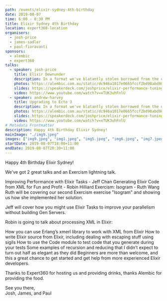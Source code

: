 ```yaml
---
path: /events/elixir-sydney-4th-birthday
date: 2019-08-07
time: 6:00 - 8:30 PM
title: Elixir Sydney 4th Birthday
location: expert360-location
organisers:
  - josh-price
  - james-sadler
  - paul-fioravanti
sponsors:
  - alembic
  - expert360
talks:
  - speaker: josh-price
    title: Elixir Downunder
    description: In a format we've blatantly stolen borrowed from the end of year Cocoaheads trivia festival, we'll be throwing random questions at you which will stretch your noodles and maybe even teach you some interesting facts about Elixir or Erlang. Or maybe just programming in general.
    photos: https://alembic.com.au/static/dc946a1017e0665fccf2bd98abd98a67/c9121/elixir-sydney-july.jpg
    slides: https://speakerdeck.com/joshprice/elixir-performance-tuning
    video: https://www.youtube.com/watch?v=xTUK3uhFnlU
  - speaker: andrew-harvey
    title: Upgrading to Ecto 3
    description: In a format we've blatantly stolen borrowed from the end of year Cocoaheads trivia festival, we'll be throwing random questions at you which will stretch your noodles and maybe even teach you some interesting facts about Elixir or Erlang. Or maybe just programming in general.
    photos: https://alembic.com.au/static/dc946a1017e0665fccf2bd98abd98a67/c9121/elixir-sydney-july.jpg
    slides: https://speakerdeck.com/joshprice/elixir-performance-tuning
    video: https://www.youtube.com/watch?v=xTUK3uhFnlU
# Metadata Frontmatter
description: Happy 4th Birthday Elixir Sydney!
mainImage: "./img9.jpeg"
images: ["img9.jpeg", "img1.jpeg", "img5.jpeg", "img6.jpeg", "img7.jpeg", "img8.jpeg"]
startDate: 2019-08-07T18:00+11:00
endDate: 2019-08-07T20:30+11:00
---
```


Happy 4th Birthday Elixir Sydney!

We've got 2 great talks and an Exercism lightning talk.

Improving Performance with Elixir Tasks - Jeff Chan
Generating Elixir Code from XML for Fun and Profit - Robin Hilliard
Exercism: Isogram - Ruth Wang
Ruth will be covering our second Exercism exercise "Isogram" and showing us how she implemented her solution.

Jeff will cover how you might use Elixir Tasks to improve your parallelism without building Gen Servers.

Robin is going to talk about processing XML in Elixir:

How you can use Erlang’s xmerl library to work with XML from Elixir
How to write Elixir source from Elixir, including dealing with escaping stuff using sigils
How to use the Code module to test code that you generate during your tests
Some examples of recursion and reducing that I didn’t expect to turn out half as elegant as they did
Beginners are more than welcome, and this a great chance to get started and get help from more experienced Elixir developers.

Thanks to Expert360 for hosting us and providing drinks, thanks Alembic for providing the food.

See you there,   
Josh, James, and Paul
